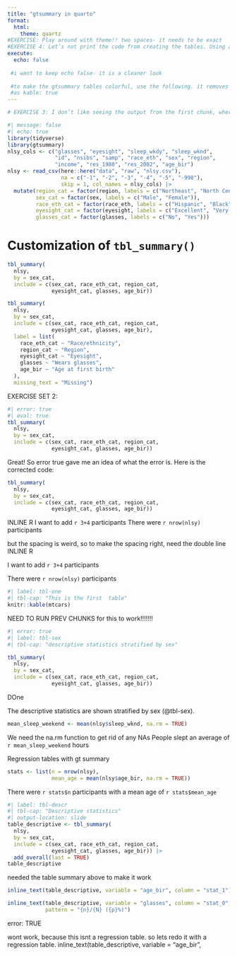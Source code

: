 ```yaml
---
title: "gtsummary in quarto"
format: 
  html: 
    theme: quartz
#EXERCISE: Play around with theme!! two spaces- it needs to be exact
#EXERCISE 4: Let’s not print the code from creating the tables. Using an option for the whole document, make it so that we don’t see the code from any of the chunks.
execute: 
  echo: false 
  
 #i want to keep echo false- it is a cleaner look
  
 #to make the gtsummary tables colorful, use the following. it removes the indents though. 
 #as kable: true
---
```


```r
# EXERCISE 3: I don’t like seeing the output from the first chunk, where the packages are loaded. Use an option that makes it so that we don’t see this chunk’s output. Add Message : false

#| message: false 
#| echo: true
library(tidyverse)
library(gtsummary)
nlsy_cols <- c("glasses", "eyesight", "sleep_wkdy", "sleep_wknd", 
               "id", "nsibs", "samp", "race_eth", "sex", "region", 
               "income", "res_1980", "res_2002", "age_bir")
nlsy <- read_csv(here::here("data", "raw", "nlsy.csv"), 
                 na = c("-1", "-2", "-3", "-4", "-5", "-998"),
                 skip = 1, col_names = nlsy_cols) |> 
  mutate(region_cat = factor(region, labels = c("Northeast", "North Central", "South", "West")),
         sex_cat = factor(sex, labels = c("Male", "Female")),
         race_eth_cat = factor(race_eth, labels = c("Hispanic", "Black", "Non-Black, Non-Hispanic")),
         eyesight_cat = factor(eyesight, labels = c("Excellent", "Very good", "Good", "Fair", "Poor")),
         glasses_cat = factor(glasses, labels = c("No", "Yes"))) 
```

# Customization of `tbl_summary()`

```r
tbl_summary(
  nlsy,
  by = sex_cat,
  include = c(sex_cat, race_eth_cat, region_cat,
              eyesight_cat, glasses, age_bir))
```

```r
tbl_summary(
  nlsy,
  by = sex_cat,
  include = c(sex_cat, race_eth_cat, region_cat,
              eyesight_cat, glasses, age_bir),
  label = list(
    race_eth_cat ~ "Race/ethnicity",
    region_cat ~ "Region",
    eyesight_cat ~ "Eyesight",
    glasses ~ "Wears glasses",
    age_bir ~ "Age at first birth"
  ),
  missing_text = "Missing")
```

EXERCISE SET 2:

```r
#| error: true
#| eval: true
tbl_summary(
  nlsy,
  by = sex_cat,
  include = c(sex_cat, race_eth_cat, region_cat,
              eyesight_cat, glasses, age_bir))

```

Great! So error true gave me an idea of what the error is. Here is the corrected code:

```r
tbl_summary(
  nlsy,
  by = sex_cat,
  include = c(sex_cat, race_eth_cat, region_cat,
              eyesight_cat, glasses, age_bir))
```

INLINE R
I want to add `r 3+4` participants
There were `r nrow(nlsy)` participants

but the spacing is weird, so to make the spacing right, need the double line 
INLINE R

I want to add `r 3+4` participants

There were `r nrow(nlsy)` participants

```r
#| label: tbl-one
#| tbl-cap: "This is the first  table"
knitr::kable(mtcars)
```
NEED TO RUN PREV CHUNKS for this to work!!!!!!!
```r
#| error: true
#| label: tbl-sex
#| tbl-cap: "descriptive statistics stratified by sex"

tbl_summary(
  nlsy,
  by = sex_cat,
  include = c(sex_cat, race_eth_cat, region_cat,
              eyesight_cat, glasses, age_bir))
```
DOne

The descriptive statistics are shown stratified by sex (@tbl-sex). 
```r

mean_sleep_weekend <- mean(nlsy$sleep_wknd, na.rm = TRUE) 
```

We need the na.rm function to get rid of any NAs
People slept an average of `r mean_sleep_weekend` hours

Regression tables with gt summary 
```r
stats <- list(n = nrow(nlsy),
              mean_age = mean(nlsy$age_bir, na.rm = TRUE))
```

There were `r stats$n` participants with a mean age of `r stats$mean_age`
```r
#| label: tbl-descr
#| tbl-cap: "Descriptive statistics"
#| output-location: slide
table_descriptive <- tbl_summary(
  nlsy,
  by = sex_cat,
  include = c(sex_cat, race_eth_cat, region_cat,
              eyesight_cat, glasses, age_bir)) |> 
  add_overall(last = TRUE)
table_descriptive
```

needed the table summary above to make it work
```r
inline_text(table_descriptive, variable = "age_bir", column = "stat_1")
```
```r
inline_text(table_descriptive, variable = "glasses", column = "stat_0",
            pattern = "{n}/{N} ({p}%)")
```
| error: TRUE 

wont work, because this isnt a regression table. so lets redo it with a regression table. 
inline_text(table_descriptive, variable = "age_bir",




